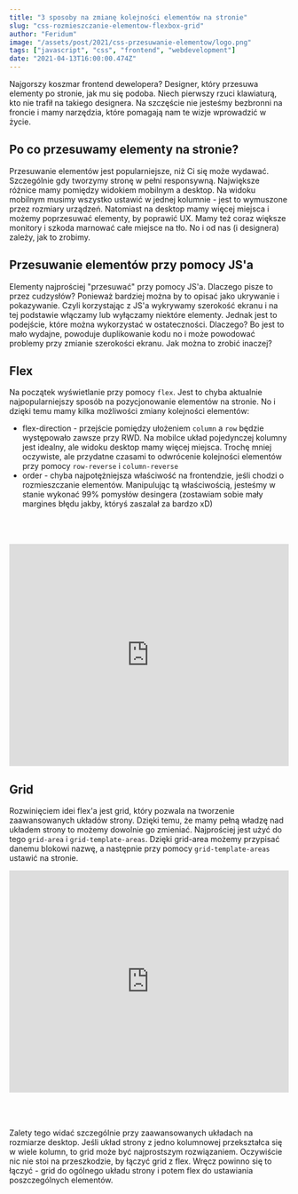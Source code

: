 ```yaml
---
title: "3 sposoby na zmianę kolejności elementów na stronie"
slug: "css-rozmieszczanie-elementow-flexbox-grid"
author: "Feridum"
image: "/assets/post/2021/css-przesuwanie-elementow/logo.png"
tags: ["javascript", "css", "frontend", "webdevelopment"]
date: "2021-04-13T16:00:00.474Z"
---
```


Najgorszy koszmar frontend dewelopera? Designer, który przesuwa elementy po stronie, jak mu się podoba. Niech pierwszy rzuci klawiaturą, kto nie trafił na takiego designera. Na szczęście nie jesteśmy bezbronni na froncie i mamy narzędzia, które pomagają nam te wizje wprowadzić w życie.



## Po co przesuwamy elementy na stronie?

Przesuwanie elementów jest popularniejsze, niż Ci się może wydawać. Szczególnie gdy tworzymy stronę w pełni responsywną. Największe różnice mamy pomiędzy widokiem mobilnym a desktop. Na widoku mobilnym musimy wszystko ustawić w jednej kolumnie - jest to wymuszone przez rozmiary urządzeń. Natomiast na desktop mamy więcej miejsca i możemy poprzesuwać elementy, by poprawić UX. Mamy też coraz większe monitory i szkoda marnować całe miejsce na tło. No i od nas (i designera) zależy, jak to zrobimy.

## Przesuwanie elementów przy pomocy JS'a

Elementy najprościej "przesuwać" przy pomocy JS'a. Dlaczego pisze to przez cudzysłów? Ponieważ bardziej można by to opisać jako ukrywanie i pokazywanie. Czyli korzystając z JS'a wykrywamy szerokość ekranu i na tej podstawie włączamy lub wyłączamy niektóre elementy. Jednak jest to podejście, które można wykorzystać w ostateczności. Dlaczego? Bo jest to mało wydajne, powoduje duplikowanie kodu no i może powodować problemy przy zmianie szerokości ekranu. Jak można to zrobić inaczej?

## Flex

Na początek wyświetlanie przy pomocy `flex`. Jest to chyba aktualnie najpopularniejszy sposób na pozycjonowanie elementów na stronie. No i dzięki temu mamy kilka możliwości zmiany kolejności elementów:

- flex-direction - przejście pomiędzy ułożeniem `column` a `row` będzie występowało zawsze przy RWD. Na mobilce układ pojedynczej kolumny jest idealny, ale widoku desktop mamy więcej miejsca. Trochę mniej oczywiste, ale przydatne czasami to odwrócenie kolejności elementów przy pomocy `row-reverse` i `column-reverse`
- order - chyba najpotężniejsza właściwość na frontendzie, jeśli chodzi o rozmieszczanie elementów. Manipulując tą właściwością, jesteśmy w stanie wykonać 99% pomysłów desingera (zostawiam sobie mały margines błędu jakby, któryś zaszalał za bardzo xD)


<iframe height="400" style="width: 100%;margin-top: 50px" scrolling="no" title="Flex" src="https://codepen.io/Feridum/embed/abpEbEQ?height=265&theme-id=dark&default-tab=html,result" frameborder="no" loading="lazy" allowtransparency="true" allowfullscreen="true">
  See the Pen <a href='https://codepen.io/Feridum/pen/abpEbEQ'>Flex</a> by Aleksander
  (<a href='https://codepen.io/Feridum'>@Feridum</a>) on <a href='https://codepen.io'>CodePen</a>.
</iframe>

## Grid

Rozwinięciem idei flex'a jest grid, który pozwala na tworzenie zaawansowanych układów strony. Dzięki temu, że mamy pełną władzę nad układem strony to możemy dowolnie go zmieniać. Najprościej jest użyć do tego `grid-area` i `grid-template-areas`.  Dzięki grid-area możemy przypisać danemu blokowi nazwę, a następnie przy pomocy `grid-template-areas` ustawić na stronie.

<iframe height="400" style="width: 100%; margin-bottom: 50px" scrolling="no" title="Grid" src="https://codepen.io/Feridum/embed/gOgobxx?height=265&theme-id=dark&default-tab=css,result" frameborder="no" loading="lazy" allowtransparency="true" allowfullscreen="true">
  See the Pen <a href='https://codepen.io/Feridum/pen/gOgobxx'>Grid</a> by Aleksander
  (<a href='https://codepen.io/Feridum'>@Feridum</a>) on <a href='https://codepen.io'>CodePen</a>.
</iframe>

Zalety tego widać szczególnie przy zaawansowanych układach na rozmiarze desktop. Jeśli układ strony z jedno kolumnowej przekształca się w wiele kolumn, to grid może być najprostszym rozwiązaniem. Oczywiście nic nie stoi na przeszkodzie, by łączyć grid z flex. Wręcz powinno się to łączyć - grid do ogólnego układu strony i potem flex do ustawiania poszczególnych elementów.